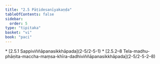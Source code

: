 ```yaml
---
title: "2.5 Pāṭidesanīyakaṇḍa"
tableOfContents: false
sidebar:
  order: 5
type: "tipitaka"
basket: "vi"
book: "paci"
---
```



<DynamicBreadcrumb />



<TableOfContents book="paci" section="2.5">
* [2.5.1 Sappiviññāpanasikkhāpada](2-5/2-5-1)
* [2.5.2–8 Tela-madhu-phāṇita-maccha-maṃsa-khīra-dadhiviññāpanasikkhāpada](2-5/2-5-2–8)
</TableOfContents>